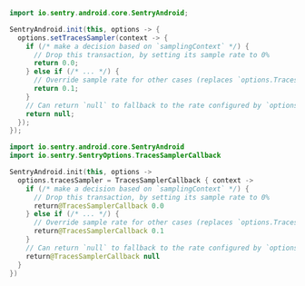 ```java
import io.sentry.android.core.SentryAndroid;

SentryAndroid.init(this, options -> {
  options.setTracesSampler(context -> {
    if (/* make a decision based on `samplingContext` */) {
      // Drop this transaction, by setting its sample rate to 0%
      return 0.0;
    } else if (/* ... */) {
      // Override sample rate for other cases (replaces `options.TracesSampleRate`)
      return 0.1;
    }
    // Can return `null` to fallback to the rate configured by `options.tracesSampleRate`
    return null;
  });
});
```

```kotlin
import io.sentry.android.core.SentryAndroid
import io.sentry.SentryOptions.TracesSamplerCallback

SentryAndroid.init(this, options ->
  options.tracesSampler = TracesSamplerCallback { context ->
    if (/* make a decision based on `samplingContext` */) {
      // Drop this transaction, by setting its sample rate to 0%
      return@TracesSamplerCallback 0.0
    } else if (/* ... */) {
      // Override sample rate for other cases (replaces `options.TracesSampleRate`)
      return@TracesSamplerCallback 0.1
    }
    // Can return `null` to fallback to the rate configured by `options.tracesSampleRate`
    return@TracesSamplerCallback null
  }
})
```
